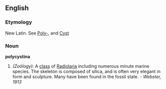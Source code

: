 ==English==
{{rfc|Needs moving to Capitalized, and reformatting as a taxonomic entry}}
===Etymology===
New Latin. See [[Poly-]], and [[Cyst]]
===Noun===
'''polycystina'''

#''(Zoölogy):'' A [[class]] of [[Radiolaria]] including numerous minute marine species. The skeleton is composed of silica, and is often very elegant in form and sculpture. Many have been found in the fossil state. - ''Webster, 1913''